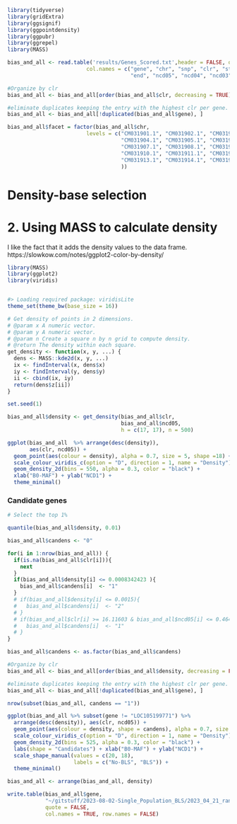 
```r
library(tidyverse)
library(gridExtra)
library(ggsignif)
library(ggpointdensity)
library(ggpubr)
library(ggrepel)
library(MASS)
```

```r

bias_and_all <- read.table('results/Genes_Scored.txt',header = FALSE, quote = "", 
                         col.names = c("gene", "chr", "snp", "clr", "start",
                                       "end", "ncd05", "ncd04", "ncd03"))
```

```r
#Organize by clr
bias_and_all <- bias_and_all[order(bias_and_all$clr, decreasing = TRUE), ]

#eliminate duplicates keeping the entry with the highest clr per gene.
bias_and_all <- bias_and_all[!duplicated(bias_and_all$gene), ]

```

```r

bias_and_all$facet = factor(bias_and_all$chr, 
                         levels = c("CM031901.1", "CM031902.1", "CM031903.1", 
                                    "CM031904.1", "CM031905.1", "CM031906.1", 
                                    "CM031907.1", "CM031908.1", "CM031909.1", 
                                    "CM031910.1", "CM031911.1", "CM031912.1", 
                                    "CM031913.1", "CM031914.1", "CM031915.1"
                                    ))

```

# Density-base selection

#####################

# 2. Using MASS to calculate density
I like the fact that it adds the density values to the data frame.
https://slowkow.com/notes/ggplot2-color-by-density/

```r
library(MASS)
library(ggplot2)
library(viridis)


#> Loading required package: viridisLite
theme_set(theme_bw(base_size = 16))

# Get density of points in 2 dimensions.
# @param x A numeric vector.
# @param y A numeric vector.
# @param n Create a square n by n grid to compute density.
# @return The density within each square.
get_density <- function(x, y, ...) {
  dens <- MASS::kde2d(x, y, ...)
  ix <- findInterval(x, dens$x)
  iy <- findInterval(y, dens$y)
  ii <- cbind(ix, iy)
  return(dens$z[ii])
}

set.seed(1)

bias_and_all$density <- get_density(bias_and_all$clr, 
                                    bias_and_all$ncd05, 
                                    h = c(17, 17), n = 500)

```


```r

ggplot(bias_and_all  %>% arrange(desc(density)),
       aes(clr, ncd05)) + 
  geom_point(aes(colour = density), alpha = 0.7, size = 5, shape =18) +
  scale_colour_viridis_c(option = "D", direction = 1, name = "Density") +
  geom_density_2d(bins = 550, alpha = 0.3, color = "black") +
  xlab("B0-MAF") + ylab("NCD1") + 
  theme_minimal()


```
### Candidate genes


```r
# Select the top 1%

quantile(bias_and_all$density, 0.01)

bias_and_all$candens <- "0"

for(i in 1:nrow(bias_and_all)) {                     
  if(is.na(bias_and_all$clr[i])){
    next
  }
  if(bias_and_all$density[i] <= 0.0008342423 ){
    bias_and_all$candens[i]  <- "1"
  }
  # if(bias_and_all$density[i] <= 0.0015){
  #   bias_and_all$candens[i]  <- "2"
  # }
  # if(bias_and_all$clr[i] >= 16.11603 & bias_and_all$ncd05[i] <= 0.4647506){
  #   bias_and_all$candens[i]  <- "1"
  # }
}

bias_and_all$candens <- as.factor(bias_and_all$candens)

#Organize by clr
bias_and_all <- bias_and_all[order(bias_and_all$density, decreasing = FALSE), ]

#eliminate duplicates keeping the entry with the highest clr per gene.
bias_and_all <- bias_and_all[!duplicated(bias_and_all$gene), ]

nrow(subset(bias_and_all, candens == "1"))
```

```r

ggplot(bias_and_all %>% subset(gene != "LOC105199771") %>% 
  arrange(desc(density)), aes(clr, ncd05)) + 
  geom_point(aes(colour = density, shape = candens), alpha = 0.7, size = 5) +
  scale_colour_viridis_c(option = "D", direction = 1, name = "Density") +
  geom_density_2d(bins = 525, alpha = 0.3, color = "black") +
  labs(shape = "Candidates") + xlab("B0-MAF") + ylab("NCD1") + 
  scale_shape_manual(values = c(20, 18),
                     labels = c("No-BLS", "BLS")) +
  theme_minimal()

```


```r
bias_and_all <- arrange(bias_and_all, density)

write.table(bias_and_all$gene, 
            "~/gitstuff/2023-08-02-Single_Population_BLS/2023_04_21_ranked_by_dens.txt", 
            quote = FALSE,
            col.names = TRUE, row.names = FALSE)

```


